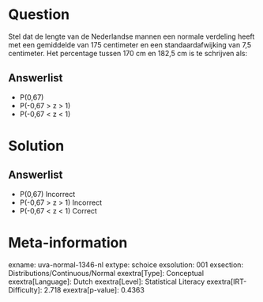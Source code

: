 Question
========

Stel dat de lengte van de Nederlandse mannen een normale verdeling heeft
met een gemiddelde van 175 centimeter en een standaardafwijking van 7,5
centimeter. Het percentage tussen 170 cm en 182,5 cm is te schrijven
als:

Answerlist
----------

* P(0,67)
* P(-0,67 > z > 1)
* P(-0,67 < z < 1)

Solution
========

Answerlist
----------

* P(0,67) Incorrect
* P(-0,67 > z > 1) Incorrect
* P(-0,67 < z < 1) Correct

Meta-information
================
exname: uva-normal-1346-nl
extype: schoice
exsolution: 001
exsection: Distributions/Continuous/Normal
exextra[Type]: Conceptual
exextra[Language]: Dutch
exextra[Level]: Statistical Literacy
exextra[IRT-Difficulty]: 2.718
exextra[p-value]: 0.4363
